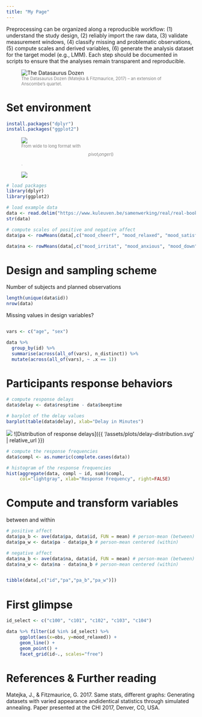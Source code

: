 ```yaml
---
title: "My Page"
---
```


Preprocessing can be organized along a reproducible workflow: (1) understand the study design, (2) reliably import the raw data, (3) validate measurement windows, (4) classify missing and problematic observations, (5) compute scales and derived variables, (6) generate the analysis dataset for the target model (e.g., LMM). Each step should be documented in scripts to ensure that the analyses remain transparent and reproducible. 

<figure>
  <img src="https://www.researchgate.net/profile/Sheen-Levine/publication/325941519/figure/fig2/AS:824194581422080@1573514709439/The-Datasaurus-Dozen-Matejka-Fitzmaurice-2017-an-extension-of-Anscombes-quartet.ppm" alt="The Datasaurus Dozen">
  <figcaption style="color: gray; font-size: 0.8em;">
    The Datasaurus Dozen (Matejka & Fitzmaurice, 2017) – an extension of Anscombe’s quartet.
  </figcaption>
</figure>


# Set environment
```r
install.packages("dplyr")
install.packages("ggplot2")
```

<figure>
 <img src="https://swcarpentry.github.io/r-novice-gapminder/fig/14-tidyr-fig3.png">  
  <figcaption style="color: gray; font-size: 0.8em;">
    From wide to long format with $$pivot_longer()$$.
  </figcaption>
</figure>
<figure>
<img src="https://swcarpentry.github.io/r-novice-gapminder/fig/14-tidyr-fig3.png">
</figure>

```r
# load packages
library(dplyr)
library(ggplot2)

# load example data
data <- read.delim("https://www.kuleuven.be/samenwerking/real/real-book/viechtbauer2022_data_esmda_example")
str(data)
```

```r
# compute scales of positive and negative affect
data$pa <- rowMeans(data[,c("mood_cheerf", "mood_relaxed", "mood_satisfi")])

data$na <- rowMeans(data[,c("mood_irritat", "mood_anxious", "mood_down", "mood_guilty", "mood_insecur", "mood_lonely")])
```


# Design and sampling scheme

Number of subjects and planned observations 
```r
length(unique(data$id))
nrow(data)
```

Missing values in design variables?
```r

```

```r
vars <- c("age", "sex")

data %>%
  group_by(id) %>%
  summarise(across(all_of(vars), n_distinct)) %>%
  mutate(across(all_of(vars), ~ .x == 1))
```

# Participants response behaviors

```r
# compute response delays
data$delay <- data$resptime - data$beeptime

# barplot of the delay values
barplot(table(data$delay), xlab="Delay in Minutes")
```

![](1_files/figure-gfm/unnamed-chunk-7-1.png)<!-- -->
![Distribution of response delays]({{ '/assets/plots/delay-distribution.svg' | relative_url }})

```r
# compute the response frequencies
data$compl <- as.numeric(complete.cases(data))

# histogram of the response frequencies
hist(aggregate(data, compl ~ id, sum)$compl, 
     col="lightgray", xlab="Response Frequency", right=FALSE)
```


# Compute and transform variables

between and within
```r
# positive affect
data$pa_b <- ave(data$pa, data$id, FUN = mean) # person-mean (between)
data$pa_w <- data$pa - data$pa_b # person-mean centered (within)

# negative affect
data$na_b <- ave(data$na, data$id, FUN = mean) # person-mean (between)
data$na_w <- data$na - data$na_b # person-mean centered (within)


tibble(data[,c("id","pa","pa_b","pa_w")])
```



# First glimpse

```r
id_select <- c("c100", "c101", "c102", "c103", "c104")

data %>% filter(id %in% id_select) %>%
     ggplot(aes(x=obs, y=mood_relaxed)) +
     geom_line() +
     geom_point() +
     facet_grid(id~., scales="free") 
```

# References & Further reading
Matejka, J., & Fitzmaurice, G. 2017. Same stats, different graphs: Generating datasets with varied appearance andidentical statistics through simulated annealing. Paper presented at the CHI 2017, Denver, CO, USA.
